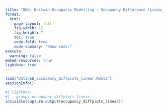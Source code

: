 ```yaml
---
title: "06b: Britain Occupancy Modelling - Occupancy Difference (Linear) Plots"
format: 
  html:
    page-layout: full
    fig-width: 12
    fig-height: 7
    toc: true
    code-fold: true
    code-summary: "Show code:"
execute: 
  warning: false
embed-resources: true
lightbox: true
---
```


```r
load("Data/EB_occupancy_diffplots_linear.RData")
sessionInfo()
```

```r
#| lightbox: 
#|   group: occupancy_diffplots_linear
invisible(capture.output(occupancy_diffplots_linear))
```

